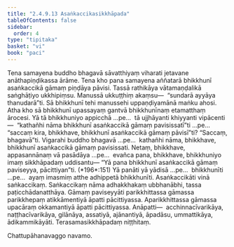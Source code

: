```yaml
---
title: "2.4.9.13 Asaṅkaccikasikkhāpada"
tableOfContents: false
sidebar:
  order: 4
type: "tipitaka"
basket: "vi"
book: "paci"
---
```



<DynamicBreadcrumb />

<Division number="1224" book="paci">

<Paragraph number="3517" book="paci">
Tena samayena buddho bhagavā sāvatthiyaṃ viharati jetavane anāthapiṇḍikassa ārāme. Tena kho pana samayena aññatarā bhikkhunī asaṅkaccikā gāmaṃ piṇḍāya pāvisi. Tassā rathikāya vātamaṇḍalikā saṅghāṭiyo ukkhipiṃsu. Manussā ukkuṭṭhiṃ akaṃsu—  “sundarā ayyāya thanudarā”ti. Sā bhikkhunī tehi manussehi uppaṇḍiyamānā maṅku ahosi.
</Paragraph>

<Paragraph number="3518" book="paci">
Atha kho sā bhikkhunī upassayaṃ gantvā bhikkhunīnaṃ etamatthaṃ ārocesi. Yā tā bhikkhuniyo appicchā …pe…  tā ujjhāyanti khiyyanti vipācenti—  “kathañhi nāma bhikkhunī asaṅkaccikā gāmaṃ pavisissatī”ti …pe…  “saccaṃ kira, bhikkhave, bhikkhunī asaṅkaccikā gāmaṃ pāvisī”ti? “Saccaṃ, bhagavā”ti. Vigarahi buddho bhagavā …pe…  kathañhi nāma, bhikkhave, bhikkhunī asaṅkaccikā gāmaṃ pavisissati. Netaṃ, bhikkhave, appasannānaṃ vā pasādāya …pe…  evañca pana, bhikkhave, bhikkhuniyo imaṃ sikkhāpadaṃ uddisantu—
</Paragraph>

</Division>
<Division number="1225" book="paci">

<Paragraph number="3519" book="paci">
<Emphasis>“Yā pana bhikkhunī asaṅkaccikā gāmaṃ paviseyya, pācittiyan”</Emphasis>ti. (*196*:<Emphasis>151</Emphasis>)
</Paragraph>

</Division>
<Division number="1226" book="paci">

<Paragraph number="3520" book="paci">
<Emphasis>Yā panā</Emphasis>ti yā yādisā …pe…  <Emphasis>bhikkhunī</Emphasis>ti …pe…  ayaṃ imasmiṃ atthe adhippetā bhikkhunīti.
</Paragraph>

<Paragraph number="3521" book="paci">
<Emphasis>Asaṅkaccikā</Emphasis>ti vinā saṅkaccikaṃ.
</Paragraph>

<Paragraph number="3522" book="paci">
<Emphasis>Saṅkaccikaṃ</Emphasis> nāma adhakkhakaṃ ubbhanābhi, tassa paṭicchādanatthāya.
</Paragraph>

<Paragraph number="3523" book="paci">
<Emphasis>Gāmaṃ paviseyyā</Emphasis>ti parikkhittassa gāmassa parikkhepaṃ atikkāmentiyā āpatti pācittiyassa. Aparikkhittassa gāmassa upacāraṃ okkamantiyā āpatti pācittiyassa.
</Paragraph>

</Division>
<Division number="1227" book="paci">

<Paragraph number="3524" book="paci">
Anāpatti—  acchinnacīvarikāya, naṭṭhacīvarikāya, gilānāya, assatiyā, ajānantiyā, āpadāsu, ummattikāya, ādikammikāyāti.

</Paragraph>
</Division>

<Paragraph number="3525" type="center" book="paci">
Terasamasikkhāpadaṃ niṭṭhitaṃ.

  
Chattupāhanavaggo navamo.
</Paragraph>